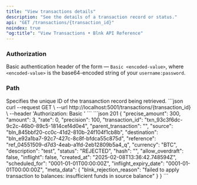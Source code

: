 ```yaml
---
title: "View transactions details"
description: "See the details of a transaction record or status."
api: "GET /transactions/{transaction_id}"
noindex: true
"og:title": "View Transactions • Blnk API Reference"
---
```



### Authorization
Basic authentication header of the form — `Basic <encoded-value>`, where `<encoded-value>` is the base64-encoded string of your `username:password`.

### Path
<ParamField path="transaction_id" type="string">
  Specifies the unique ID of the transanction record being retrieved.
</ParamField>

<RequestExample>
```json
curl --request GET \
  --url http://localhost:5001/transactions/{transaction_id} \
  --header 'Authorization: Basic <encoded-value>'
```
</RequestExample>

<ResponseExample>
```json 201
{
    "precise_amount": 300,
    "amount": 3,
    "rate": 0,
    "precision": 100,
    "transaction_id": "txn_93c3f6dc-9c2c-46b0-89c5-1814cef4d0e4",
    "parent_transaction": "",
    "source": "bln_845bbf20-cc0c-41d2-810b-24f104f1cb8b",
    "destination": "bln_e92a1ba7-92c7-427c-8c8f-bfdca55c875d",
    "reference": "ref_04551509-d7d3-4eab-a1fd-2eb12809b5a4_q",
    "currency": "BTC",
    "description": "test",
    "status": "REJECTED",
    "hash": "",
    "allow_overdraft": false,
    "inflight": false,
    "created_at": "2025-02-08T13:36:42.748594Z",
    "scheduled_for": "0001-01-01T00:00:00Z",
    "inflight_expiry_date": "0001-01-01T00:00:00Z",
    "meta_data": {
        "blnk_rejection_reason": "failed to apply transaction to balances: insufficient funds in source balance"
    }
}
```
</ResponseExample>

<NeedHelp />